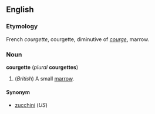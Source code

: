<!-- If you edit this page, please edit "zucchini" accordingly. -->

==English==
===Etymology===
French ''courgette'', courgette, diminutive of ''[[courge]]'', marrow.

===Noun===
'''courgette''' (''plural'' '''courgettes''')

#(''British'') A small [[marrow]].

====Synonym====
*[[zucchini]] (''US'')

<!-- If you edit this page, please edit "zucchini" accordingly. -->